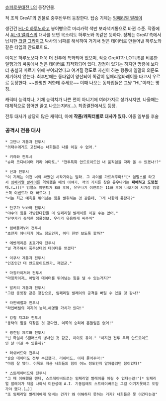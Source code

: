 [[슈퍼로봇대전 L]]의 등장인물. 

적 조직 GreAT의 인물로 중후반부터 등장한다. 탑승 기체는 [[임페리얼 발레이]]

생긴건 [[HL-0 하루노]]하고 붕어빵으로 머리카락 색만 보라색계통으로 바뀐 수준. 작중에서 [[AL-3 앨리스]]의 대사를 보면 목소리도 하루노와 똑같은 듯하다. 정체는 GreAT측에서 납치한 [[크랄 그라이프]] 박사의 뇌파를 해석하여 거기서 얻은 데이터로 만들어낸 하루노와 같은 타입의 안드로이드.

이쪽은 하루노보다 더욱 더 전투에 특화되어 있으며, 작중 GreAT가 LOTUS를 비롯한 일행과의 싸움에서 얻은 데이터로 최적화되어 있다. 감정이 있기는 하지만 명령에 보다 더 충실히 따르기 위해 부여되었다고 여겨질 정도로 자신이 하는 행동에 일말의 의문도 제기하지 않는다. 최후반에는 동타입이 양산되어 똑같이 임페리얼바레이를 타고서 우르르 등장한다. ~~한명만 저한테 주세요~~
이때 나오는 동타입들은 그냥 "HL"이라는 명칭.

캐릭터 능력치나, 기체 능력치가 나쁜 편이 아니기에 여러가지로 성가시지만, 나올때는 대체적으로 잡어만 끌고 나오는지라(…). 최종결전에서도 등장.

전투 대사가 상당히 많은 캐릭터, 아예 '''작품/캐릭터별로 대사가 있다.''' 이중 일부를 후술

=== 공격시 전용 대사 === 
 * 고단나 계통과 전투시
 "의태수에게도 고전하는 너희들은 나를 이길 수 없어."

 * 키라와 전투시
 "슈퍼 코디네이터 키라 야마토…" "전투특화 안드로이드인 내 움직임을 따라 올 수 있겠나!?"

 * 신과 전투시
 "이 기체는 이전 너와 싸웠던 시작기와는 달라. 그 차이를 가르쳐주마!"[* 임펄스를 타고서 [[임페리얼 발레이]]를 격퇴했을 때의 이야기. 적의 기지를 찾은 유우나기는 '''패배하고 도망쳤다.'''(…)][* 임펄스 이벤트가 8화 후에, 유우나기 이벤트는 11화 후에 나오기에 시기상 임펄스쪽 이벤트가 더 빠르다.]
 "너는 최근 예측을 뛰어넘는 힘을 발휘하는 것 같은데, 그게 나한테 통할까?"

 * 단쿠가 노바와 전투시
 "야수의 힘을 개방한다한들 이 임페리얼 발레이를 이길 수는 없어." 
 "단쿠가가 축적한 생물정보. 우리가 유용하게 써주마"

 * 컴배틀러V와 전투시
 "초전자 에너지가 어느 정도인지, 어디 한번 보도록 할까?"

 * 에반게리온 초호기와 전투시
 "널 격추해서 폭주상태의 데이터를 얻겠다"

 * 이쿠사 계통과 전투시
 "인조인간 대 안드로이드인가… 재밌군."

 * 마징카이저와 전투시
 "마징카이저… 어떻게 데이터를 뛰어넘는 힘을 낼 수 있는거지?"

 * 발키리 계통과 전투시
 "그런 종잇장 같은 장갑으로, 임페리얼 발레이의 공격을 버틸 수 있을 것 같나?"

 * 라인배럴과 전투시
 "라인배럴의 미지의 능력…해명할 가치가 있다!"

 * 강철 지그와 전투시
 "동탁의 힘을 되찾은 것 같다만, 이쪽의 승리에 흔들림은 없어!"

 * 윙건담 제로와 전투시
 "넌 확실히 S클래스의 병사인 것 같군, 히이로 유이." "하지만 전투 특화 안드로이드인 날 이길 수 있을까?" 

 * 러쉬버드와 전투시
 "슬슬 데이터도 전부 수집했다. 러쉬버드, 이제 묻어주마!"
 "마침 잘 됐다. 이쪽도 지금 너희들의 힘이 어느 정도인지 알아볼려던 참이었다!"

 * 스트레이버드와 전투시
 "그 때 이해했을 텐데, 스트레이버드로는 임페리얼 발레이를 이길 수 없다는걸!"[* 임페리얼 발레이가 처음 나와서 미완성에 A.I. 기동임에도 스트레이버드는 그걸 이기지못하고 도망가야 했다.(…)]
 "또 임페리얼 발레이에게 덤비는 건가? 왜 이해하지 못하는 거지? 너희들은 못 이긴다는걸"
